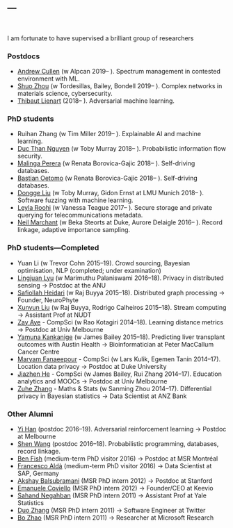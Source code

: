 ---
---

<link rel="stylesheet" href="styles.css" type="text/css">

<br>

I am fortunate to have supervised a brilliant group of researchers

### Postdocs

* [Andrew Cullen](https://www.linkedin.com/in/andrew-cullen-67b04746/?originalSubdomain=au) (w Alpcan 2019-- ). Spectrum management in contested environment with ML.
* [Shuo Zhou](https://shuozhou.github.io/) (w Tordesillas, Bailey, Bondell 2019-- ). Complex networks in materials science, cybersecurity.
* [Thibaut Lienart](https://tlienart.github.io/) (2018-- ). Adversarial machine learning.

### PhD students

* Ruihan Zhang (w Tim Miller 2019-- ). Explainable AI and machine learning.
* [Duc Than Nguyen](https://ndthan.bitbucket.io/) (w Toby Murray 2018-- ). Probabilistic information flow security.
* [Malinga Perera](http://www.malinga.me/) (w Renata Borovica-Gajic 2018-- ). Self-driving databases.
* [Bastian Oetomo](https://www.linkedin.com/in/bastian-oetomo-34300856/) (w Renata Borovica-Gajic 2018-- ). Self-driving databases.
* [Dongge Liu](https://www.linkedin.com/in/dongge-liu-9a957913a) (w Toby Murray, Gidon Ernst at LMU Munich 2018-- ). Software fuzzing with machine learning.
* [Leyla Roohi](https://au.linkedin.com/in/leyla-roohi-b4544a67) (w Vanessa Teague 2017-- ). Secure storage and private querying for telecommunications metadata.
* [Neil Marchant](https://www.linkedin.com/in/neil-marchant-466678aa/) (w Beka Steorts at Duke, Aurore Delaigle 2016-- ). Record linkage, adaptive importance sampling.

### PhD students---Completed

* Yuan Li (w Trevor Cohn 2015--19). Crowd sourcing, Bayesian optimisation, NLP (completed; under examination)
* [Lingjuan Lyu](https://www.researchgate.net/profile/Lingjuan_Lyu) (w Marimuthu Palaniswami 2016--18). Privacy in distributed sensing → Postdoc at the ANU
* [Safiollah Heidari](https://sites.google.com/site/safiheidari/) (w Raj Buyya 2015--18). Distributed graph processing → Founder, NeuroPhyte
* [Xunyun Liu](https://xunyunliu.github.io/) (w Raj Buyya, Rodrigo Calheiros 2015--18). Stream computing → Assistant Prof at NUDT
* [Zay Aye](https://www.researchgate.net/profile/Zay_Aye) - CompSci (w Rao Kotagiri 2014--18). Learning distance metrics → Postdoc at Univ Melbourne
* [Yamuna Kankanige](https://www.linkedin.com/in/yamuna-kankanige-8b258a26/) (w James Bailey 2015--18). Predicting liver transplant outcomes with Austin Health → Bioinformatician at Peter MacCallum Cancer Centre
* [Maryam Fanaeepour](https://scholar.google.com.au/citations?user=1EPDwbAAAAAJ&hl=en) - CompSci (w Lars Kulik, Egemen Tanin 2014--17). Location data privacy → Postdoc at Duke University
* [Jiazhen He](https://scholar.google.com.au/citations?user=GtpWKiwAAAAJ&hl=en) - CompSci (w James Bailey, Rui Zhang 2014--17). Education analytics and MOOCs → Postdoc at Univ Melbourne
* [Zuhe Zhang](https://www.researchgate.net/profile/Zuhe_Zhang) - Maths & Stats (w Sanming Zhou 2014--17). Differential privacy in Bayesian statistics → Data Scientist at ANZ Bank

### Other Alumni

* [Yi Han](https://scholar.google.com/citations?user=e_mtK4kAAAAJ&hl=en) (postdoc 2016--19). Adversarial reinforcement learning → Postdoc at Melbourne
* [Shen Wang](https://scholar.google.com/citations?user=TpErHPkAAAAJ&hl=en) (postdoc 2016--18). Probabilistic programming, databases, record linkage.
* [Ben Fish](http://ben.fish/) (medium-term PhD visitor 2016) → Postdoc at MSR Montréal
* [Francesco Aldà](http://www.ruhr-uni-bochum.de/lmi/alda/) (medium-term PhD visitor 2016) → Data Scientist at SAP, Germany
<!-- ### PhD interns---former Microsoft Research -->
* [Akshay Balsubramani](http://www.linkedin.com/pub/akshay-balsubramani/12/3aa/2) (MSR PhD intern 2012) → Postdoc at Stanford
* [Emanuele Coviello](http://acsweb.ucsd.edu/~ecoviell/) (MSR PhD intern 2012) → Founder/CEO at Keevio
* [Sahand Negahban](http://www.eecs.berkeley.edu/~sahand_n/) (MSR PhD intern 2011) → Assistant Prof at Yale Statistics
* [Duo Zhang](http://sifaka.cs.uiuc.edu/~dzhang22/) (MSR PhD intern 2011) → Software Engineer at Twitter
* [Bo Zhao](http://dm1.cs.uiuc.edu/) (MSR PhD intern 2011) → Researcher at Microsoft Research
